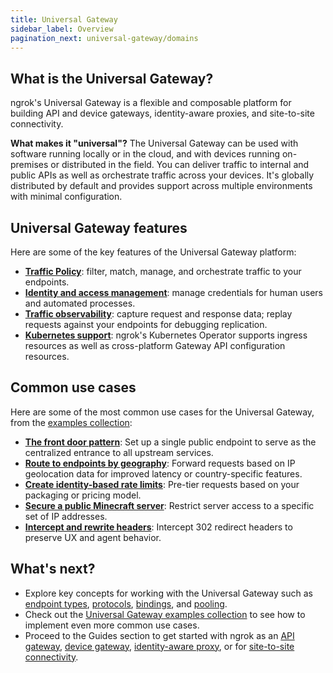 ```yaml
---
title: Universal Gateway
sidebar_label: Overview
pagination_next: universal-gateway/domains
---
```


## What is the Universal Gateway?

ngrok's Universal Gateway is a flexible and composable platform for building API and device gateways, identity-aware proxies, and site-to-site connectivity.

**What makes it "universal"?**
The Universal Gateway can be used with software running locally or in the cloud, and with devices running on-premises or distributed in the field.
You can deliver traffic to internal and public APIs as well as orchestrate traffic across your devices.
It's globally distributed by default and provides support across multiple environments with minimal configuration.

## Universal Gateway features

Here are some of the key features of the Universal Gateway platform:

- [**Traffic Policy**](/docs/traffic-policy/): filter, match, manage, and orchestrate traffic to your endpoints.
- [**Identity and access management**](/docs/iam/): manage credentials for human users and automated processes.
- [**Traffic observability**](/docs/obs/): capture request and response data; replay requests against your endpoints for debugging replication.
- [**Kubernetes support**](/docs/k8s/): ngrok's Kubernetes Operator supports ingress resources as well as cross-platform Gateway API configuration resources.

## Common use cases

Here are some of the most common use cases for the Universal Gateway, from the [examples collection](/universal-gateway/examples/):

- [**The front door pattern**](/universal-gateway/examples/front-door-pattern/): Set up a single public endpoint to serve as the centralized entrance to all upstream services.
- [**Route to endpoints by geography**](/universal-gateway/examples/route-by-geography/): Forward requests based on IP geolocation data for improved latency or country-specific features.
- [**Create identity-based rate limits**](/universal-gateway/examples/pre-tier-requests/): Pre-tier requests based on your packaging or pricing model.
- [**Secure a public Minecraft server**](/universal-gateway/examples/minecraft/): Restrict server access to a specific set of IP addresses.
- [**Intercept and rewrite headers**](/universal-gateway/examples/rewrite-headers-redirects/): Intercept 302 redirect headers to preserve UX and agent behavior.

## What's next?

- Explore key concepts for working with the Universal Gateway such as [endpoint types](/universal-gateway/types/), [protocols](/universal-gateway/protocols/), [bindings](/universal-gateway/bindings/), and [pooling](/universal-gateway/endpoint-pooling/).
- Check out the [Universal Gateway examples collection](/docs/universal-gateway/examples/) to see how to implement even more common use cases.
- Proceed to the Guides section to get started with ngrok as an [API gateway](/guides/api-gateway/get-started/), [device gateway](/guides/device-gateway/agent/), [identity-aware proxy](/guides/identity-aware-proxy/securing-with-oauth/), or for [site-to-site connectivity](/guides/identity-aware-proxy/securing-with-oauth/).
